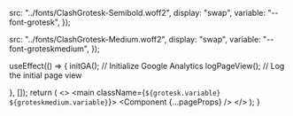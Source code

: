 


  src: "../fonts/ClashGrotesk-Semibold.woff2",
  display: "swap",
  variable: "--font-grotesk",
});

  src: "../fonts/ClashGrotesk-Medium.woff2",
  display: "swap",
  variable: "--font-groteskmedium",
});

   useEffect(() => {
    initGA(); // Initialize Google Analytics
    logPageView(); // Log the initial page view

  }, []);
  return (
    <>
      <main className={`${grotesk.variable} ${groteskmedium.variable}`}>
        <Component {...pageProps} />
      </main>
    </>
  );
}

